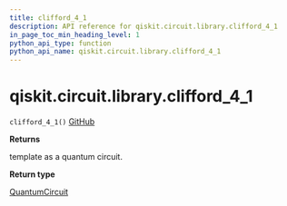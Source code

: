 ```yaml
---
title: clifford_4_1
description: API reference for qiskit.circuit.library.clifford_4_1
in_page_toc_min_heading_level: 1
python_api_type: function
python_api_name: qiskit.circuit.library.clifford_4_1
---
```


# qiskit.circuit.library.clifford\_4\_1

<span id="qiskit.circuit.library.clifford_4_1" />

`clifford_4_1()` [GitHub](https://github.com/qiskit/qiskit/tree/stable/0.20/qiskit/circuit/library/templates/clifford/clifford_4_1.py "view source code")

**Returns**

template as a quantum circuit.

**Return type**

[QuantumCircuit](qiskit.circuit.QuantumCircuit "qiskit.circuit.QuantumCircuit")

